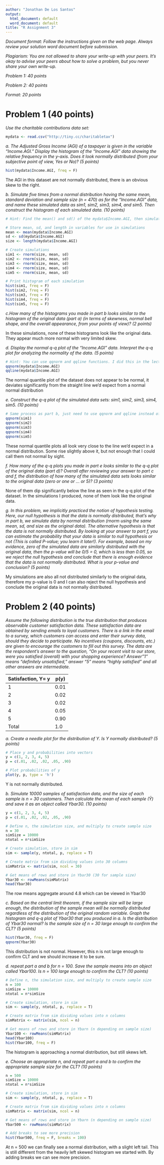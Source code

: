 ```yaml
---
author: "Jonathan De Los Santos"
output:
  html_document: default
  word_document: default
title: "R Assignment 3"
---
```


*Document format: Follow the instructions given on the web page. Always review your solution word document before submission.*

*Plagiarism: You are not allowed to share your write-up with your peers. It's okay to advise your peers about how to solve a problem, but you never share your own write-up.*

*Problem 1: 40 points*

*Problem 2: 40 points *

*Format: 20 points*

# Problem 1 (40 points)
*Use the charitable contributions data set:*

```r
mydata <- read.csv("http://tiny.cc/charitabletax")
```


*a. The Adjusted Gross Income (AGI) of a taxpayer is given in the variable "Income.AGI." Display the histogram of the "Income.AGI" data showing the relative frequency in the y-axis. Does it look normally distributed (from your subjective point of view, Yes or No)? (5 points)*

```r
hist(mydata$Income.AGI, freq = F)
```

The AGI in this dataset are not normally distributed, there is an obvious skew to the right.

*b. Simulate five times from a normal distribution having the same mean, standard deviation and sample size (n = 470) as for the "Income.AGI" data, and name these simulated data as sim1, sim2, sim3, sim4, and sim5. Then construct the histogram of each simulated data. (10 points)*

```r
# Hint: Find the mean() and sd() of the mydata$Income.AGI, then simulate normal instances by sim1 <- rnorm(470, mean, sd), sim2 <- rnorm(470, mean, sd), and .... then report hist() of sim1, sim2, ..... 

# Store mean, sd, and length in variables for use in simulations
mean <- mean(mydata$Income.AGI)
sd <- sd(mydata$Income.AGI)
size <- length(mydata$Income.AGI)

# Create simulations
sim1 <- rnorm(size, mean, sd)
sim2 <- rnorm(size, mean, sd)
sim3 <- rnorm(size, mean, sd)
sim4 <- rnorm(size, mean, sd)
sim5 <- rnorm(size, mean, sd)

# Print histogram of each simulation
hist(sim1, freq = F)
hist(sim2, freq = F)
hist(sim3, freq = F)
hist(sim4, freq = F)
hist(sim5, freq = F)
```

*c.How many of the histograms you made in part b looks similar to the histogram of the original data (part a) (in terms of skewness, normal bell shape, and the overall appearance, from your points of view)? (2 points)*

In these simulations, none of these histograms look like the original data. They appear much more normal with very limited skew.


*d. Display the normal q-q plot of the "Income.AGI" data. Interpret the q-q plot for analyzing the normality of the data. (5 points)*

```r
# Hint: You can use qqnorm and qqline functions. I did this in the lecture.
qqnorm(mydata$Income.AGI)
qqline(mydata$Income.AGI)
```


The normal quantile plot of the dataset does not appear to be normal, it deviates significantly from the straight line we'd expect from a normal normal distribution

*e. Construct the q-q plot of the simulated data sets: sim1, sim2, sim3, sim4, sim5. (10 points)*

```r
# Same process as part b, just need to use qqnorm and qqline instead of hist. Do no t forget to discuss your findings.
qqnorm(sim1)
qqnorm(sim2)
qqnorm(sim3)
qqnorm(sim4)
qqnorm(sim5)
```

These normal quantile plots all look very close to the line we'd expect in a normal distribution. Some rise slightly above it, but not enough that I could call them not normal by sight. 

*f. How many of the q-q plots you made in part e looks similar to the q-q plot of the original data (part d)? Overall after reviewing your answer to part c and f, the distribution of how many of the simulated data sets looks similar to the original data (zero or one or ... or 5)?  (3 points)*

None of them dip significantly below the line as seen in the q-q plot of the dataset. In the simulations I produced, none of them look like the original data.


*g. In this problem, we implicitly practiced the notion of hypothesis testing. Here, our null hypothesis is that the data is normally distributed, that's why in part b, we simulate data by normal distribution (rnorm using the same mean, sd, and size as the original data). The alternative hypothesis is that the data is not normally distributed. By looking at your answer to part f, you can estimate the probability that your data is similar to null hypothesis or not (This is called P-value; you learn it later!). For example, based on my evidence, zero of the simulated data are similarly distributed with the original data, then the p-value will be 0/5 = 0, which is less than 0.05, so we reject the null hypothesis and conclude that there is enough evidence that the data is not normally distributed. What is your p-value and conclusion? (5 points)*

My simulations are also all not distributed similarly to the original data, therefore my p-value is 0 and I can also reject the null hypothesis and conclude the original data is not normally distributed.


# Problem 2 (40 points)
*Assume the following distribution is the true distribution that produces observable customer satisfaction data. These satisfaction data are obtained by sending emails to loyal customers. There is a link in the email to a survey, which customers can access and enter their survey data, should they decide to participate. No incentives (coupons, discounts, etc.) are given to encourage the customers to fill out this survey. The data are the respondent's answer to the question, "On your recent visit to our store, were you satisfied (overall) with your shopping experience? Answer "1" means "definitely unsatisfied," answer "5" means "highly satisfied" and all other answers are intermediate.*

| Satisfaction, Y= y  | p(y) |
|---------------------|------|
| 1                   | 0.01 |
| 2                   | 0.02 |
| 3                   | 0.02 |
| 4                   | 0.05 |
| 5                   | 0.90 |
| Total               | 1.0  |

*a. Create a needle plot for the distribution of $Y$. Is $Y$ normally distributed? (5 points)*

```r
# Place y and probabilities into vectors
y = c(1, 2, 3, 4, 5)
p = c(.01, .02, .02, .05, .90)

# Plot probabilities of y
plot(y, p, type = 'h')
```

Y is not normally distributed.

*b. Simulate 10000 samples of satisfaction data, and the size of each sample is n = 30 customers. Then calculate the mean of each sample ($\bar{Y}$) and save it as an object called Ybar30. (10 points)*

```r

y = c(1, 2, 3, 4, 5)
p = c(.01, .02, .02, .05, .90)

# Define n, the simulation size, and multiply to create sample size
n = 30
simSize = 10000
ntotal = n*simSize

# Create simulation, store in sim
sim <- sample(y, ntotal, p, replace = T)

# Create matrix from sim dividing values into 30 columns
simMatrix <- matrix(sim, ncol = 30)

# Get means of rows and store in Ybar30 (30 for sample size)
Ybar30 <- rowMeans(simMatrix)
head(Ybar30)
```

The row means aggregate around 4.8 which can be viewed in Ybar30

*c. Based on the central limit theorem, if the sample size will be large enough, the distribution of the sample mean will be normally distributed regardless of the distribution of the original random variable. Graph the histogram and q-q plot of Ybar30 that you produced in a. Is the distribution of Ybar30 normal? Is the sample size of n = 30 large enough to confirm the CLT? (5 points)*
```r
hist(Ybar30, freq = F)
qqnorm(Ybar30)
```

This distribution is not normal. However, this n is not large enough to confirm CLT and we should increase it to be sure.

*d. repeat part a and b for n = 100. Save the sample means into an object called Ybar100. Is n = 100 large enough to confirm the CLT? (10 points)*

```r
# Define n, the simulation size, and multiply to create sample size
n = 100
simSize = 10000
ntotal = n*simSize

# Create simulation, store in sim
sim <- sample(y, ntotal, p, replace = T)

# Create matrix from sim dividing values into n columns
simMatrix <- matrix(sim, ncol = n)

# Get means of rows and store in Ybarn (n depending on sample size)
Ybar100 <- rowMeans(simMatrix)
head(Ybar100)
hist(Ybar100, freq = F)
```

The histogram is approaching a normal distribution, but still skews left.

*e. Choose an appropriate n, and repeat part a and b to confirm the appropriate sample size for the CLT? (10 points)*

```r
n = 500
simSize = 10000
ntotal = n*simSize

# Create simulation, store in sim
sim <- sample(y, ntotal, p, replace = T)

# Create matrix from sim dividing values into n columns
simMatrix <- matrix(sim, ncol = n)

# Get means of rows and store in Ybarn (n depending on sample size)
Ybar500 <- rowMeans(simMatrix)

# Add breaks to see more precision
hist(Ybar500, freq = F, breaks = 100)
```

At n = 500 we can finally see a normal distribution, with a slight left tail. This is still different from the heavily left skewed histogram we started with. By adding breaks we can see more precision.



